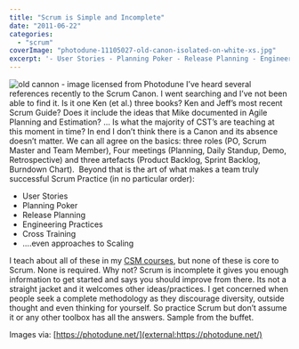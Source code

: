 ```yaml
---
title: "Scrum is Simple and Incomplete"
date: "2011-06-22"
categories: 
  - "scrum"
coverImage: "photodune-11105027-old-canon-isolated-on-white-xs.jpg"
excerpt: '- User Stories - Planning Poker - Release Planning - Engineering Practices - Cross'
---
```


![old cannon - image licensed from Photodune](src/content/blog/scrum-is-simple-and-incomplete/images/photodune-11105027-old-canon-isolated-on-white-xs.jpg) I’ve heard several references recently to the Scrum Canon. I went searching and I’ve not been able to find it. Is it one Ken (et al.) three books? Ken and Jeff’s most recent Scrum Guide? Does it include the ideas that Mike documented in Agile Planning and Estimation? … Is what the majority of CST’s are teaching at this moment in time? In end I don’t think there is a Canon and its absence doesn’t matter. We can all agree on the basics: three roles (PO, Scrum Master and Team Member), Four meetings (Planning, Daily Standup, Demo, Retrospective) and three artefacts (Product Backlog, Sprint Backlog, Burndown Chart).  Beyond that is the art of what makes a team truly successful Scrum Practice (in no particular order):

- User Stories
- Planning Poker
- Release Planning
- Engineering Practices
- Cross Training
- ….even approaches to Scaling

I teach about all of these in my [CSM courses](/certified-scrummaster-csm-training), but none of these is core to Scrum. None is required. Why not? Scrum is incomplete it gives you enough information to get started and says you should improve from there. Its not a straight jacket and it welcomes other ideas/practices. I get concerned when people seek a complete methodology as they discourage diversity, outside thought and even thinking for yourself. So practice Scrum but don’t assume it or any other toolbox has all the answers. Sample from the buffet.

Images via: [https://photodune.net/](external:https://photodune.net/)

